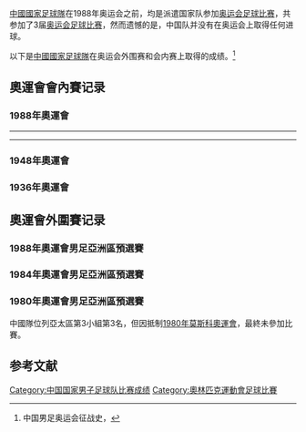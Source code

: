 [[中國國家足球隊|中國國家足球隊]]在1988年奥运会之前，均是派遣国家队参加[[奥运会足球比赛|奥运会足球比赛]]，共参加了3届[[奥运会足球比赛|奥运会足球比赛]]，然而遗憾的是，中国队并没有在奥运会上取得任何进球。

以下是[[中國國家足球隊|中國國家足球隊]]在奥运会外围赛和会内赛上取得的成绩。<ref>中国男足奥运会征战史，{{cite web |url=http://zuqiuziliao.cn/china/ayh.htm |title=存档副本 |accessdate=2013-12-06 |deadurl=yes |archiveurl=https://web.archive.org/web/20131211003926/http://zuqiuziliao.cn/china/ayh.htm |archivedate=2013-12-11 }}</ref>

== 奧運會會內賽记录 ==
=== 1988年奧運會 ===
{{footballbox
|date = 1988年9月17日
|time= 17:00
|team1 = {{fb-rt|CHN}}
|score = 0 : 3
|report=[http://www.fifa.com/tournaments/archive/mensolympic/seoul1988/matches/round=2552/match=14357/index.html 報告]
|team2 = {{fb|West Germany}}
|goals1 = 
|goals2 = [[沃尔弗拉姆·武特克|沃尔弗拉姆·武特克]]{{goal|31}}<br>[[弗兰克·米尔|弗兰克·米尔]]{{goal|60||89|}}
|stadium = [[釜山九德運動場|釜山九德運動場]]
|attendance= 24,000
|referee= [[Juan_Daniel_Cardellino|Juan Daniel Cardellino]] ([[烏拉圭足球協會|烏拉圭]])
}}
----
{{footballbox
|date = 1988年9月19日
|time= 19:00
|team1 = {{fb-rt|Sweden}}
|score = 2 : 0
|report=[http://www.fifa.com/tournaments/archive/mensolympic/seoul1988/matches/round=2552/match=14360/index.html 報告]
|team2 = {{fb|CHN}}
|goals1 = [[Peter_Lönn|Peter Lönn]]{{goal|19}}<br>[[Jan_Hellström|Jan Hellström]]{{goal|42}}
|goals2 = 
|stadium = [[大邱市民運動場|大邱市民運動場]]
|attendance= 17,000
|referee= [[Badara_Séne|Badara Séne]] ([[塞內加爾足球協會|塞內加爾]])
}}
----
{{footballbox
|date = 1988年9月21日
|time= 17:00
|team1 = {{fb-rt|Tunisia}}
|score = 0 : 0
|report=[http://www.fifa.com/tournaments/archive/mensolympic/seoul1988/matches/round=2552/match=14361/index.html 報告]
|team2 = {{fb|CHN}}
|goals1 = 
|goals2 = 
|stadium = [[釜山九德運動場|釜山九德運動場]]
|attendance= 17,000
|referee= [[Lennox_Sirjuesingh|Lennox Sirjuesingh]] ([[千里達和多巴哥足球協會|千里達和多巴哥]])
}}

=== 1948年奧運會 ===
{{footballbox
|date = 1948年8月2日
|time= 18:30
|team1 = {{fb-rt|TUR}}
|score = 4 : 0
|report = [http://www.fifa.com/tournaments/archive/tournament=512/edition=197049/matches/match=32359/report.html 報告]
|team2 = {{fb|Republic of China (1912–1949)}}(1949年之前)
|goals1 = [[Gündüz_Kılıç|Kılıç]] {{goal|18}} {{goal|61}} <br /> [[Huseyin_Saygun|Saygun]] {{goal|72}} <br /> [[Lefter_Küçükandonyadis|Küçükandonyadis]] {{goal|87}}
|goals2 =
|stadium = [[Green_Pond_Road_Stadium|Green Pond Road]], [[Walthamstow|Walthamstow]]
|attendance= 3,000
|referee=[[Johann_Beck|Johann Beck]] ([[奧地利足球協會|奧地利]])
}}
=== 1936年奧運會 ===
{{footballbox
|date = 1936年8月6日
|time= 17:30
|team1 = {{fb-rt|GBR}}
|score = 2 : 0
|report = [https://web.archive.org/web/20081027015313/http://www.fifa.com/tournaments/archive/tournament%3D512/edition%3D197041/matches/match%3D32344/report.html 報告]
|team2 = {{fb|Republic of China (1912–1949)}}(1949年之前)
|goals1 = [[John_Doods|Doods]] {{goal|55}} <br />[[Lester_Finch|Finch]] {{goal|65}}
|goals2 =
|stadium = [[Mommsenstadion|Mommsenstadion]], [[柏林|柏林]]
|attendance = 8,000
|referee = [[Helmut_Fink|Helmut Fink]] ([[德國足球協會|德國]])
}}

== 奧運會外圍賽记录 ==
=== 1988年奧運會男足亞洲區預選賽===
{{footballbox_collapsible
|date = 1987年4月10日
|time = 
|team1 = {{fb-rt|PHI}}
|score = 0 : 9
|report = 
|team2 = {{fb|CHN}}
| goals1 = 
| goals2 = [[马林|马林]]{{goal|1||21||59|}}<br>[[李辉|李辉]]{{goal|8||66||77|pen.}}<br>[[柳海光|柳海光]]{{goal|42}}<br>[[贾秀全|贾秀全]]{{goal|82||?|}}
|stadium = 
|location = [[广州|广州]], [[中国|中国]]
|attendance = 
|referee = 
}}
{{footballbox_collapsible
|date = 1987年4月13日
|time = 
|team1 = {{fb-rt|CHN}}
|score = 10 : 0
|report = 
|team2 = {{fb|PHI}}
| goals1 = [[马林|马林]]{{goal|21||?||?|}}<br>{{goal|22|o.g.}}<br>[[贾秀全|贾秀全]]{{goal|24||48||80|}}<br>[[麦超|麦超]]{{goal|40|pen.|75|}}<br>[[柳海光|柳海光]]{{goal|86}}
| goals2 = 
|stadium = 
|location = [[广州|广州]], [[中国|中国]]
|attendance = 
|referee = 
}}
{{footballbox_collapsible
|date = 1987年4月19日
|time = 
|team1 = {{fb-rt|HKG}}
|score = 0 : 0
|report = 
|team2 = {{fb|CHN}}
| goals1 = 
| goals2 = 
|stadium = 
|location = [[香港|香港]]
|attendance = 
|referee = 
}}
{{footballbox_collapsible
|date = 1987年5月20日
|time = 
|team1 = {{fb-rt|CHN}}
|score = 1 : 0
|report = 
|team2 = {{fb|HKG}}
| goals1 = [[唐尧东|唐尧东]]{{goal|48}}
| goals2 = 
|stadium = 
|location = [[广州|广州]], [[中国|中国]]
|attendance = 
|referee = 
}}
{{footballbox_collapsible
|date = 1987年9月23日
|time = 
|team1 = {{fb-rt|Nepal}}
|score = 0 : 8
|report = 
|team2 = {{fb|CHN}}
| goals1 = 
| goals2 = [[王宝山|王宝山]]{{goal|14||41||79|}}<br>[[李辉|李辉]]{{goal|44||47||89|pen.}}<br>[[朱平|朱平]]{{goal|56}}<br>[[段举|段举]]{{goal|77}}
|stadium = 
|location = [[沈阳|沈阳]], [[中國|中國]]
|attendance = 
|referee = 
}}
{{footballbox_collapsible
|date = 1987年9月26日
|time = 
|team1 = {{fb-rt|CHN}}
|score = 12 : 0
|report = 
|team2 = {{fb|Nepal}}
| goals1 = [[段举|段举]]{{goal|2||52|}}<br>[[马林|马林]]{{goal|18||82|}}<br>[[贾秀全|贾秀全]]{{goal|22||46|}}<br>[[唐尧东|唐尧东]]{{goal|40}}<br>[[王宝山|王宝山]]{{goal|47||76||?|}}<br>[[李辉|李辉]]{{goal|55}}<br>[[麦超|麦超]]{{goal|85}}
| goals2 = 
|stadium = 
|location = [[沈阳|沈阳]], [[中國|中國]]
|attendance = 
|referee = 
}}
{{footballbox_collapsible
|date = 1987年10月4日
|time = 
|team1 = {{fb-rt|CHN}}
|score = 0 : 1
|report = 
|team2 = {{fb|JPN}}
| goals1 = 
| goals2 = [[原博实|原博实]]{{goal|21}}
|stadium = 
|location = [[广州|广州]], [[中國|中國]]
|attendance = 
|referee = 
}}
{{footballbox_collapsible
|date = 1987年10月11日
|time = 
|team1 = {{fb-rt|THA}}
|score = 0 : 1
|report = 
|team2 = {{fb|CHN}}
| goals1 = 
| goals2 = [[马林|马林]]{{goal|19}}
|stadium = 
|location = [[曼谷|曼谷]], [[泰国|泰国]]
|attendance = 
|referee = 
}}
{{footballbox_collapsible
|date = 1987年10月18日
|time = 
|team1 = {{fb-rt|CHN}}
|score = 2 : 0
|report = 
|team2 = {{fb|THA}}
| goals1 = [[柳海光|柳海光]]{{goal|1}}<br>[[唐尧东|唐尧东]]{{goal|5}}
| goals2 = 
|stadium = 
|location = [[广州|广州]], [[中國|中國]]
|attendance = 
|referee = 
}}
{{footballbox_collapsible
|date = 1987年10月26日
|time = 
|team1 = {{fb-rt|JPN}}
|score = 0 : 2
|report = 
|team2 = {{fb|CHN}}
| goals1 = 
| goals2 = [[柳海光|柳海光]]{{goal|38}}<br>[[唐尧东|唐尧东]]{{goal|83}}
|stadium = 
|location = [[东京|东京]], [[日本|日本]]
|attendance = 
|referee = 
}}

=== 1984年奧運會男足亞洲區預選賽===
{{footballbox_collapsible
|date = 1983年11月1日
|time = 
|team1 = {{fb-rt|CHN}}
|score = 4 : 0
|report = 
|team2 = {{fb|HKG}}
| goals1 = [[左樹聲|左樹聲]]{{goal|25||48}}<br>[[古廣明|古廣明]]{{goal|26}}<br>[[柳海光|柳海光]]{{goal|87}}
| goals2 = 
|stadium = 
|location = [[曼谷|曼谷]], [[泰國|泰國]]
|attendance = 
|referee = 
}}
{{footballbox_collapsible
|date = 1983年11月3日
|time = 
|team1 = {{fb-rt|KOR}}
|score = 3 : 3
|report = 
|team2 = {{fb|CHN}}
| goals1 = [[金鐘建|金鐘建]]{{goal|33||49}}<br>[[金鍾夫|金鍾夫]]{{goal|35}}
| goals2 = [[賈秀全|賈秀全]]{{goal|51}}<br>[[柳海光|柳海光]]{{goal|78||83}}
|stadium = 
|location = [[曼谷|曼谷]], [[泰國|泰國]]
|attendance = 
|referee = 
}}
{{footballbox_collapsible
|date = 1983年11月5日
|time = 
|team1 = {{fb-rt|THA}}
|score = 0 : 0
|report = 
|team2 = {{fb|CHN}}
| goals1 = 
| goals2 = 
|stadium = 
|location = [[曼谷|曼谷]], [[泰國|泰國]]
|attendance = 
|referee = 
}}
{{footballbox_collapsible
|date = 1983年11月8日
|time = 
|team1 = {{fb-rt|CHN}}
|score = 0 : 0
|report = 
|team2 = {{fb|KOR}}
| goals1 = 
| goals2 = 
|stadium = 
|location = [[曼谷|曼谷]], [[泰国|泰国]]
|attendance = 
|referee = 
}}
{{footballbox_collapsible
|date = 1983年11月10日
|time = 
|team1 = {{fb-rt|CHN}}
|score = 0 : 1
|report = 
|team2 = {{fb|THA}}
| goals1 = 
| goals2 = [[Piyapong|Piyapong]]{{goal|65}}
|stadium = 
|location = [[曼谷|曼谷]], [[泰國|泰國]]
|attendance = 
|referee = 
}}
{{footballbox_collapsible
|date = 1983年11月12日
|time = 
|team1 = {{fb-rt|HKG}}
|score = 1 : 3
|report = 
|team2 = {{fb|CHN}}
| goals1 = {{goal|?}}
| goals2 = [[賈秀全|賈秀全]]{{goal|35}}<br>[[李華筠|李華筠]]{{goal|61}}<br>[[柳海光|柳海光]]{{goal|63}}
|stadium = 
|location = [[曼谷|曼谷]], [[泰國|泰國]]
|attendance = 
|referee = 
}}

=== 1980年奧運會男足亞洲區預選賽===
{{footballbox_collapsible
|date = 1980年2月24日
|time = 
|team1 = {{fb-rt|CHN}}
|score = 1 : 0
|report = 
|team2 = {{fb|IND}}
| goals1 = [[黃向東|黃向東]]{{goal|66|pen.}}
| goals2 = 
|stadium = 
|location = [[新加坡|新加坡]]
|attendance = 
|referee = 
}}
{{footballbox_collapsible
|date = 1980年2月27日
|time = 
|team1 = {{fb-rt|IRN}}
|score = 2 : 2
|report = 
|team2 = {{fb|CHN}}
| goals1 = {{goal|47}}<br>{{goal|89}}
| goals2 = [[李福寶|李福寶]]{{goal|?}}<br>[[遲尚斌|遲尚斌]]{{goal|?}}
|stadium = 
|location = [[新加坡|新加坡]]
|attendance = 
|referee = 
}}
{{footballbox_collapsible
|date = 1980年3月2日
|time = 
|team1 = {{fb-rt|PRK}}
|score = 1 : 1
|report = 
|team2 = {{fb|CHN}}
| goals1 = [[金鄭萬|金鄭萬]]{{goal|79}}
| goals2 = [[金武吉|金武吉]]{{goal|75|o.g.}}
|stadium = 
|location = [[新加坡|新加坡]]
|attendance = 
|referee = 
}}
{{footballbox_collapsible
|date = 1980年3月5日
|time = 
|team1 = {{fb-rt|CHN}}
|score = 7 : 0
|report = 
|team2 = {{fb|SRI}}
| goals1 = 
| goals2 = 
|stadium = 
|location = [[新加坡|新加坡]]
|attendance = 
|referee = 
}}
{{footballbox_collapsible
|date = 1980年3月8日
|time = 
|team1 = {{fb-rt|SIN}}
|score = 1 : 0
|report = 
|team2 = {{fb|CHN}}
| goals1 = [[黃國才|黃國才]]{{goal|66}}
| goals2 = 
|stadium = 
|location = [[新加坡|新加坡]]
|attendance = 
|referee = 
}}
中國隊位列亞太區第3小組第3名，但因抵制[[1980年莫斯科奧運會|1980年莫斯科奧運會]]，最終未參加比賽。

==参考文献==
{{reflist|2}}

[[Category:中国国家男子足球队比赛成绩|Category:中国国家男子足球队比赛成绩]]
[[Category:奧林匹克運動會足球比賽|Category:奧林匹克運動會足球比賽]]